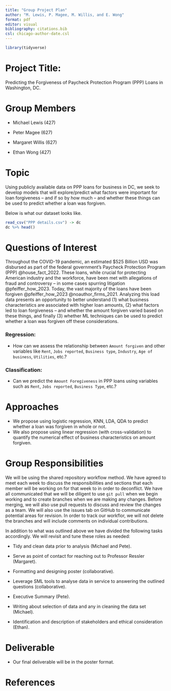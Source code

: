 ```yaml
---
title: "Group Project Plan"
author: "M. Lewis, P. Magee, M. Willis, and E. Wong"
format: pdf
editor: visual
bibliography: citations.bib
csl: chicago-author-date.csl
---
```


```r
library(tidyverse)
```

# Project Title:

Predicting the Forgiveness of Paycheck Protection Program (PPP) Loans in Washington, DC.

# Group Members

-   Michael Lewis (427)

-   Peter Magee (627)

-   Margaret Willis (627)

-   Ethan Wong (427)

# Topic

Using publicly available data on PPP loans for business in DC, we seek to develop models that will explore/predict what factors were important for loan forgiveness -- and if so by how much -- and whether these things can be used to predict whether a loan was forgiven.

Below is what our dataset looks like.

```r
read_csv("PPP details.csv") -> dc
dc %>% head()
```

# Questions of Interest

Throughout the COVID-19 pandemic, an estimated \$525 Billion USD was disbursed as part of the federal government's Paycheck Protection Program (PPP) @house_fact_2022. These loans, while crucial for protecting American industry and the workforce, have been met with allegations of fraud and controversy -- in some cases spurring litigation @pfeiffer_how_2023. Today, the vast majority of the loans have been forgiven @pfeiffer_how_2023 @noauthor_firms_2021. Analyzing this load data presents an opportunity to better understand (1) what business characteristics are associated with higher loan amounts, (2) what factors led to loan forgiveness -- and whether the amount forgiven varied based on these things, and finally (3) whether ML techniques can be used to predict whether a loan was forgiven off these considerations.

### Regression:

-   How can we assess the relationship between `Amount forgiven` and other variables like `Rent`, `Jobs reported`, `Business type`, `Industry`, `Age of business`, `Utilities`, etc.?

### Classification:

-   Can we predict the `Amount Foregiveness` in PPP loans using variables such as `Rent`, `Jobs reported`, `Business Type`, etc.?

# Approaches

-   We propose using logistic regression, KNN, LDA, QDA to predict whether a loan was forgiven in whole or not.
-   We also propose using linear regression (with cross-validation) to quantify the numerical effect of business characteristics on amount forgiven.

# Group Responsibilities

We will be using the shared repository workflow method. We have agreed to meet each week to discuss the responsibilities and sections that each member will be working on for that week to in order to deconflict. We have all communicated that we will be diligent to use `git pull` when we begin working and to create branches when we are making any changes. Before merging, we will also use pull requests to discuss and review the changes as a team. We will also use the issues tab on GitHub to communicate potential areas for revision. In order to track our workflor, we will not delete the branches and will include comments on individual contributions.

In addition to what was outlined above we have divided the following tasks accordingly. We will revisit and tune these roles as needed:

-   Tidy and clean data prior to analysis (Michael and Pete).

-   Serve as point of contact for reaching out to Professor Ressler (Margaret).

-   Formatting and designing poster (collaborative).

-   Leverage SML tools to analyse data in service to answering the outlined questions (collaborative).

-   Executive Summary (Pete).

-   Writing about selection of data and any in cleaning the data set (Michael).

-   Identification and description of stakeholders and ethical consideration (Ethan).

# Deliverable

-   Our final deliverable will be in the poster format.

# References
